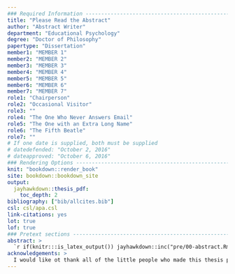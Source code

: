```yaml
---
### Required Information -------------------------------------------------------
title: "Please Read the Abstract"
author: "Abstract Writer"
department: "Educational Psychology"
degree: "Doctor of Philosophy"
papertype: "Dissertation"
member1: "MEMBER 1"
member2: "MEMBER 2"
member3: "MEMBER 3"
member4: "MEMBER 4"
member5: "MEMBER 5"
member6: "MEMBER 6"
member7: "MEMBER 7"
role1: "Chairperson"
role2: "Occasional Visitor"
role3: ""
role4: "The One Who Never Answers Email"
role5: "The One with an Extra Long Name"
role6: "The Fifth Beatle"
role7: ""
# If one date is supplied, both must be supplied
# datedefended: "October 2, 2016"
# dateapproved: "October 6, 2016"
### Rendering Options ----------------------------------------------------------
knit: "bookdown::render_book"
site: bookdown::bookdown_site
output:
  jayhawkdown::thesis_pdf:
    toc_depth: 2
bibliography: ["bib/allcites.bib"]
csl: csl/apa.csl
link-citations: yes
lot: true
lof: true
### Pretext sections -----------------------------------------------------------
abstract: >
  `r if(knitr:::is_latex_output()) jayhawkdown::inc("pre/00-abstract.Rmd")`
acknowledgements: >
  I would like ot thank all of the little people who made this thesis possible. Sleepy, Dopey, Grumpy, you know who you are.
---
```

